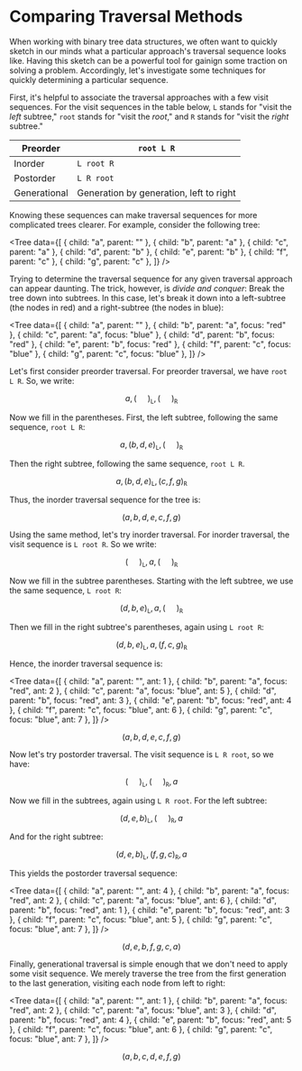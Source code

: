 # Comparing Traversal Methods

When working with binary tree data structures, we often want to quickly
sketch in our minds what a particular approach's traversal sequence looks
like. Having this sketch can be a powerful tool for gainign some traction
on solving a problem. Accordingly, let's investigate some techniques for
quickly determining a particular sequence.

First, it's helpful to associate the traversal approaches with a few visit
sequences. For the visit sequences in the table below, `L` stands for
"visit the _left_ subtree," `root` stands for "visit the _root_," and `R`
stands for "visit the _right_ subtree."

| Preorder     | `root L R`                              |
| ------------ | --------------------------------------- |
| Inorder      | `L root R`                              |
| Postorder    | `L R root`                              |
| Generational | Generation by generation, left to right |

Knowing these sequences can make traversal sequences for more complicated
trees clearer. For example, consider the following tree:

<Tree
	data={[
		{ child: "a", parent: "" },
		{ child: "b", parent: "a" },
		{ child: "c", parent: "a" },
		{ child: "d", parent: "b" },
		{ child: "e", parent: "b" },
		{ child: "f", parent: "c" },
		{ child: "g", parent: "c" },
	]}
/>

Trying to determine the traversal sequence for any given traversal approach
can appear daunting. The trick, however, is _divide and conquer_: Break the
tree down into subtrees. In this case, let's break it down into a
left-subtree (the nodes in red) and a right-subtree (the nodes in blue):

<Tree
	data={[
		{ child: "a", parent: "" },
		{ child: "b", parent: "a", focus: "red" },
		{ child: "c", parent: "a", focus: "blue" },
		{ child: "d", parent: "b", focus: "red" },
		{ child: "e", parent: "b", focus: "red" },
		{ child: "f", parent: "c", focus: "blue" },
		{ child: "g", parent: "c", focus: "blue" },
	]}
/>

Let's first consider preorder traversal. For preorder traversal, we have
`root L R`. So, we write:

$$
	a, (~~~~~)_{\texttt{L}}, (~~~~~)_{\texttt{R}}
$$

Now we fill in the parentheses. First, the left subtree, following the same
sequence, `root L R`:

$$
	a, (b, d, e)_{\texttt{L}}, (~~~~~)_{\texttt{R}}
$$

Then the right subtree, following the same sequence, `root L R`.

$$
	a, (b, d, e)_{\texttt{L}}, (c, f, g)_{\texttt{R}}
$$

Thus, the inorder traversal sequence for the tree is:

$$
	(a, b, d, e, c, f, g)
$$

Using the same method, let's try inorder traversal. For inorder traversal,
the visit sequence is `L root R`. So we write:

$$
	(~~~~~)_{\texttt{L}}, a, (~~~~~)_{\texttt{R}}
$$

Now we fill in the subtree parentheses. Starting with the left subtree, we
use the same sequence, `L root R`:

$$
	(d, b, e)_{\texttt{L}}, a, (~~~~~)_{\texttt{R}}
$$

Then we fill in the right subtree's parentheses, again using `L root R`:

$$
	(d, b, e)_{\texttt{L}}, a, (f, c, g)_{\texttt{R}}
$$

Hence, the inorder traversal sequence is:

<Tree
	data={[
		{ child: "a", parent: "", ant: 1 },
		{ child: "b", parent: "a", focus: "red", ant: 2 },
		{ child: "c", parent: "a", focus: "blue", ant: 5 },
		{ child: "d", parent: "b", focus: "red", ant: 3 },
		{ child: "e", parent: "b", focus: "red", ant: 4 },
		{ child: "f", parent: "c", focus: "blue", ant: 6 },
		{ child: "g", parent: "c", focus: "blue", ant: 7 },
	]}
/>

$$
	(a, b, d, e, c, f, g)
$$

Now let's try postorder traversal. The visit sequence is `L R root`, so we
have:

$$
	(~~~~~)_{\texttt{L}}, (~~~~~)_{\texttt{R}}, a
$$

Now we fill in the subtrees, again using `L R root`. For the left subtree:

$$
	(d, e, b)_{\texttt{L}}, (~~~~~)_{\texttt{R}}, a
$$

And for the right subtree:

$$
	(d, e, b)_{\texttt{L}}, (f, g, c)_{\texttt{R}}, a
$$

This yields the postorder traversal sequence:

<Tree
	data={[
		{ child: "a", parent: "", ant: 4 },
		{ child: "b", parent: "a", focus: "red", ant: 2 },
		{ child: "c", parent: "a", focus: "blue", ant: 6 },
		{ child: "d", parent: "b", focus: "red", ant: 1 },
		{ child: "e", parent: "b", focus: "red", ant: 3 },
		{ child: "f", parent: "c", focus: "blue", ant: 5 },
		{ child: "g", parent: "c", focus: "blue", ant: 7 },
	]}
/>

$$
	(d, e, b, f, g, c, a)
$$

Finally, generational traversal is simple enough that we don't need to
apply some visit sequence. We merely traverse the tree from the first
generation to the last generation, visiting each node from left to right:

<Tree
	data={[
		{ child: "a", parent: "", ant: 1 },
		{ child: "b", parent: "a", focus: "red", ant: 2 },
		{ child: "c", parent: "a", focus: "blue", ant: 3 },
		{ child: "d", parent: "b", focus: "red", ant: 4 },
		{ child: "e", parent: "b", focus: "red", ant: 5 },
		{ child: "f", parent: "c", focus: "blue", ant: 6 },
		{ child: "g", parent: "c", focus: "blue", ant: 7 },
	]}
/>

$$
	(a, b, c, d, e, f, g)
$$
